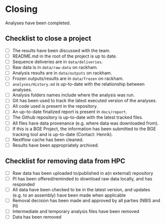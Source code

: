 # Closing

Analyses have been completed.

## Checklist to close a project

- [ ] The results have been discussed with the team.
- [ ] README.md in the root of the project is up to date.
- [ ] Sequence deliveries are in `data/deliveries`.
- [ ] Raw data is in `data/raw-data` on rackham.
- [ ] Analysis results are in `data/outputs` on rackham.
- [ ] Frozen outputs/results are in `data/frozen` on rackham.
- [ ] `analyses/History.md` is up-to-date with the relationship between analyses.
- [ ] Analysis folders names include where the analysis was run.
- [ ] Git has been used to track the latest executed version of the analyses.
- [ ] All code used is present in the repository.
- [ ] An up-to-date finalized report is present in `docs/report`.
- [ ] The Github repository is up-to-date with the latest tracked files.
- [ ] All files have data provenance (e.g. where data was downloaded from).
- [ ] If this is a BGE Project, the information has been submitted to the BGE tracking tool and is up-to-date (Contact: Henrik).
- [ ] Nextflow cache has been cleaned.
- [ ] Results have been appropriately archived.

## Checklist for removing data from HPC

- [ ] Raw data has been uploaded to/published in a(n external) repository
- [ ] PI has been offered/reminded to download raw data locally, and has responded
- [ ] All data have been checked to be in the latest version, and updates (e.g. to an assembly) have been made when applicable
- [ ] Removal decision has been made and approved by all parties (NBIS and PI)
- [ ] Intermediate and temporary analysis files have been removed
- [ ] Data has been removed